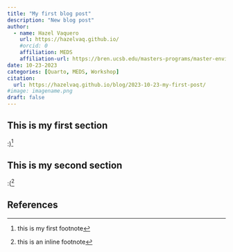 ```yaml
---
title: "My first blog post"
description: "New blog post"
author: 
  - name: Hazel Vaquero
    url: https://hazelvaq.github.io/ 
    #orcid: 0
    affiliation: MEDS
    affiliation-url: https://bren.ucsb.edu/masters-programs/master-environmental-data-science/academics-meds
date: 10-23-2023
categories: [Quarto, MEDS, Workshop]
citation: 
  url: https://hazelvaq.github.io/blog/2023-10-23-my-first-post/
#image: imagename.png
draft: false
---
```


## This is my first section
:)[^1]

[^1]: this is my first footnote

## This is my second section
:(^[this is an inline footnote]

## References
